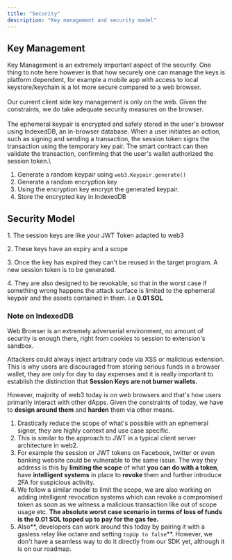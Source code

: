 ```yaml
---
title: "Security"
description: "Key management and security model"
---
```


## **Key Management**&#x20;

Key Management is an extremely important aspect of the security. One thing to note here however is that how securely one can manage the keys is platform dependent, for example a mobile app with access to local keystore/keychain is a lot more secure compared to a web browser.\
\
Our current client side key management is only on the web. Given the constraints, we do take adequate security measures on the browser. \
\
The ephemeral keypair is encrypted and safely stored in the user's browser using IndexedDB, an in-browser database. When a user initiates an action, such as signing and sending a transaction, the session token signs the transaction using the temporary key pair. The smart contract can then validate the transaction, confirming that the user's wallet authorized the session token.\

1. Generate a random keypair using `web3.Keypair.generate()`
2. Generate a random encryption key
3. Using the encryption key encrypt the generated keypair.
4. Store the encrypted key in IndexedDB

## Security Model

1\. The session keys are like your JWT Token adapted to web3

2\. These keys have an expiry and a scope

3\. Once the key has expired they can't be reused in the target program. A new session token is to be generated.

4\. They are also designed to be revokable, so that in the worst case if something wrong happens the attack surface is limited to the ephemeral keypair and the assets contained in them. i.e **0.01 SOL**

### Note on IndexedDB

Web Browser is an extremely adverserial environment, no amount of security is enough there, right from cookies to session to extension's sandbox.

Attackers could always inject arbitrary code via XSS or malicious extension. This is why users are discouraged from storing serious funds in a browser wallet, they are only for day to day expenses and it is really important to establish the distinction that **Session Keys are not burner wallets.**

However, majority of web3 today is on web browsers and that's how users primarily interact with other dApps. Given the constraints of today, we have to **design around them** and **harden** them via other means.

1. Drastically reduce the scope of what's possible with an ephemeral signer, they are highly context and use case specific.
2. This is similar to the approach to JWT in a typical client server architecture in web2.
3. &#x20;For example the session or JWT tokens on Facebook, twitter or even banking website could be vulnerable to the same issue. The way they address is this by **limiting the scope** of what **you can do with a token**, have **intelligent systems** in place to **revoke** them and further introduce 2FA for suspicious activity.
4. We follow a similar model to limit the scope, we are also working on adding intelligent revocation systems which can revoke a compromised token as soon as we witness a malicious transaction like out of scope usage etc. **The absolute worst case scenario in terms of loss of funds is the 0.01 SOL topped up to pay for the gas fee.**
5. Also**, developers can work around this today by pairing it with a gasless relay like octane and setting `topUp to false`**. However, we don't have a seamless way to do it directly from our SDK yet, although it is on our roadmap.
